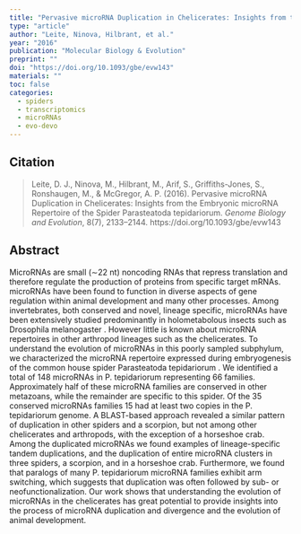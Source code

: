 ```yaml
---
title: "Pervasive microRNA Duplication in Chelicerates: Insights from the Embryonic microRNA Repertoire of the Spider *Parasteatoda tepidariorum*"
type: "article"
author: "Leite, Ninova, Hilbrant, et al."
year: "2016"
publication: "Molecular Biology & Evolution"
preprint: ""
doi: "https://doi.org/10.1093/gbe/evw143"
materials: ""
toc: false
categories:
  - spiders
  - transcriptomics
  - microRNAs
  - evo-devo
---
```


## Citation

> Leite, D. J., Ninova, M., Hilbrant, M., Arif, S., Griffiths-Jones, S., Ronshaugen, M., & McGregor, A. P. (2016). Pervasive microRNA Duplication in Chelicerates: Insights from the Embryonic microRNA Repertoire of the Spider Parasteatoda tepidariorum. *Genome Biology and Evolution*, 8(7), 2133–2144. https://doi.org/10.1093/gbe/evw143

## Abstract

MicroRNAs are small (∼22 nt) noncoding RNAs that repress translation and therefore regulate the production of proteins from specific target mRNAs. microRNAs have been found to function in diverse aspects of gene regulation within animal development and many other processes. Among invertebrates, both conserved and novel, lineage specific, microRNAs have been extensively studied predominantly in holometabolous insects such as Drosophila melanogaster . However little is known about microRNA repertoires in other arthropod lineages such as the chelicerates. To understand the evolution of microRNAs in this poorly sampled subphylum, we characterized the microRNA repertoire expressed during embryogenesis of the common house spider Parasteatoda tepidariorum . We identified a total of 148 microRNAs in P. tepidariorum representing 66 families. Approximately half of these microRNA families are conserved in other metazoans, while the remainder are specific to this spider. Of the 35 conserved microRNAs families 15 had at least two copies in the P. tepidariorum genome. A BLAST-based approach revealed a similar pattern of duplication in other spiders and a scorpion, but not among other chelicerates and arthropods, with the exception of a horseshoe crab. Among the duplicated microRNAs we found examples of lineage-specific tandem duplications, and the duplication of entire microRNA clusters in three spiders, a scorpion, and in a horseshoe crab. Furthermore, we found that paralogs of many P. tepidariorum microRNA families exhibit arm switching, which suggests that duplication was often followed by sub- or neofunctionalization. Our work shows that understanding the evolution of microRNAs in the chelicerates has great potential to provide insights into the process of microRNA duplication and divergence and the evolution of animal development.